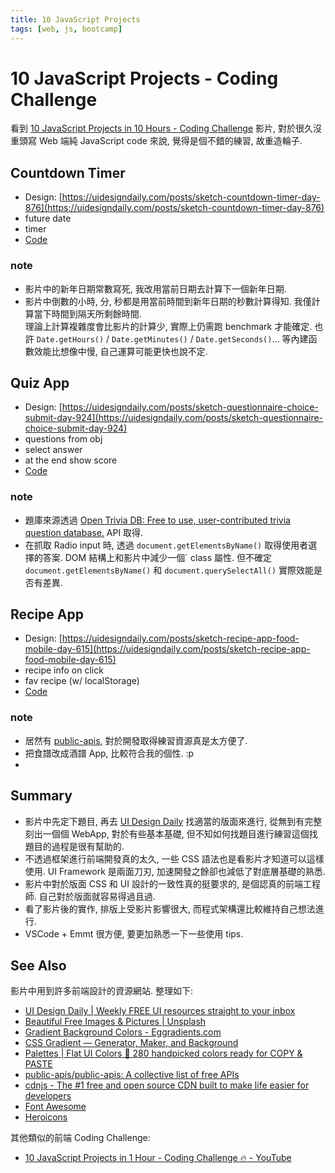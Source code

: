 ```yaml
---
title: 10 JavaScript Projects
tags: [web, js, bootcamp]
---
```


10 JavaScript Projects - Coding Challenge
=========================================

看到 [10 JavaScript Projects in 10 Hours - Coding Challenge](https://www.youtube.com/watch?v=dtKciwk_si4) 影片, 
對於很久沒重頭寫 Web 端純 JavaScript code 來說, 覺得是個不錯的練習, 故重造輪子.

<YouTube youTubeId="dtKciwk_si4" />


Countdown Timer
---------------

-   Design: [https://uidesigndaily.com/posts/sketch-countdown-timer-day-876](https://uidesigndaily.com/posts/sketch-countdown-timer-day-876)
-   future date
-   timer
-   [Code](#)

### note ###

-   影片中的新年日期常數寫死, 我改用當前日期去計算下一個新年日期.
-   影片中倒數的小時, 分, 秒都是用當前時間到新年日期的秒數計算得知.
    我僅計算當下時間到隔天所剩餘時間.   
    理論上計算複雜度會比影片的計算少, 實際上仍需跑 benchmark 才能確定.
    也許 `Date.getHours()` / `Date.getMinutes()` / `Date.getSeconds()`... 
    等內建函數效能比想像中慢, 自己運算可能更快也說不定.


Quiz App
--------

-   Design: [https://uidesigndaily.com/posts/sketch-questionnaire-choice-submit-day-924](https://uidesigndaily.com/posts/sketch-questionnaire-choice-submit-day-924)
-   questions from obj
-   select answer
-   at the end show score
-   [Code](#)

### note ###

-   題庫來源透過 [Open Trivia DB: Free to use, user-contributed trivia question database.](https://opentdb.com/) API 取得.
-   在抓取 Radio input 時, 透過 `document.getElementsByName()` 取得使用者選擇的答案. 
    DOM 結構上和影片中減少一個ˊ class 屬性.
    但不確定 `document.getElementsByName()` 和 `document.querySelectAll()` 實際效能是否有差異.


Recipe App
----------

-   Design: [https://uidesigndaily.com/posts/sketch-recipe-app-food-mobile-day-615](https://uidesigndaily.com/posts/sketch-recipe-app-food-mobile-day-615)
-   recipe info on click
-   fav recipe (w/ localStorage)
-   [Code](#)

### note ###

-   居然有 [public-apis](https://github.com/public-apis/public-apis),
    對於開發取得練習資源真是太方便了.
-   把食譜改成酒譜 App, 比較符合我的個性. :p
-   



Summary
-------

-   影片中先定下題目, 再去 [UI Design Daily](https://uidesigndaily.com/) 找適當的版面來進行, 
    從無到有完整刻出一個個 WebApp, 對於有些基本基礎, 但不知如何找題目進行練習這個找題目的過程是很有幫助的.
-   不透過框架進行前端開發真的太久, 一些 CSS 語法也是看影片才知道可以這樣使用.
    UI Framework 是兩面刀刃, 加速開發之餘卻也減低了對底層基礎的熟悉.
-   影片中對於版面 CSS 和 UI 設計的一致性真的挺要求的, 是個認真的前端工程師.
    自己對於版面就容易得過且過.
-   看了影片後的實作, 排版上受影片影響很大, 而程式架構還比較維持自己想法進行.
-   VSCode + Emmt 很方便, 要更加熟悉一下一些使用 tips.



See Also
--------

影片中用到許多前端設計的資源網站. 整理如下:

-   [UI Design Daily | Weekly FREE UI resources straight to your inbox](https://uidesigndaily.com/)
-   [Beautiful Free Images & Pictures | Unsplash](https://unsplash.com/)
-   [Gradient Background Colors - Eggradients.com](https://www.eggradients.com/)
-   [CSS Gradient — Generator, Maker, and Background](https://cssgradient.io/)
-   [Palettes | Flat UI Colors 🎨 280 handpicked colors ready for COPY & PASTE](https://flatuicolors.com/)
-   [public-apis/public-apis: A collective list of free APIs](https://github.com/public-apis/public-apis)
-   [cdnjs - The #1 free and open source CDN built to make life easier for developers](https://cdnjs.com/)
-   [Font Awesome](https://fontawesome.com/)
-   [Heroicons](https://heroicons.com/)

其他類似的前端 Coding Challenge:

-   [10 JavaScript Projects in 1 Hour - Coding Challenge 🔥 - YouTube](https://www.youtube.com/watch?v=8GPPJpiLqHk)
